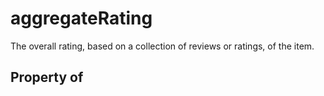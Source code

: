 # aggregateRating

The overall rating, based on a collection of reviews or ratings, of the item.

## Property of



